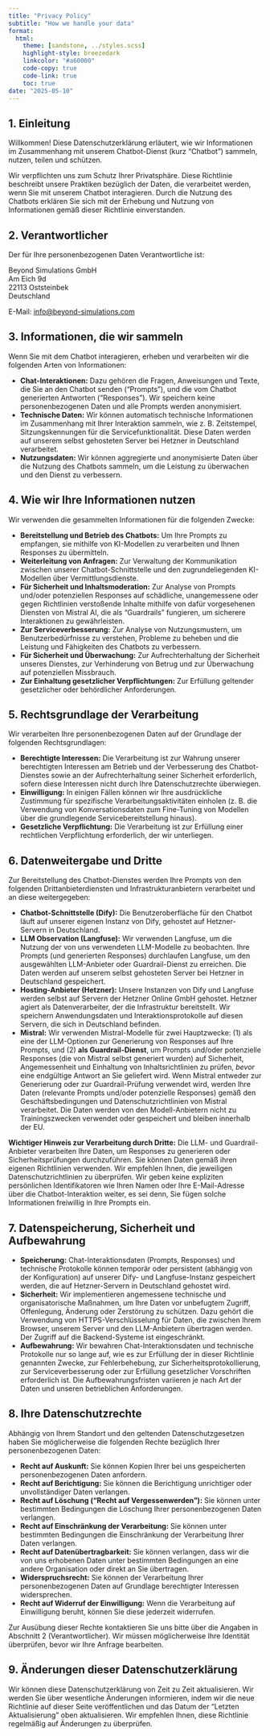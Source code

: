 ```yaml
---
title: "Privacy Policy"
subtitle: "How we handle your data"
format:
  html:
    theme: [sandstone, ../styles.scss]
    highlight-style: breezedark
    linkcolor: "#a60000"
    code-copy: true
    code-link: true
    toc: true
date: "2025-05-10"  
---
```


## 1. Einleitung

Willkommen! Diese Datenschutzerklärung erläutert, wie wir Informationen im Zusammenhang mit unserem Chatbot-Dienst (kurz "Chatbot") sammeln, nutzen, teilen und schützen.

Wir verpflichten uns zum Schutz Ihrer Privatsphäre. Diese Richtlinie beschreibt unsere Praktiken bezüglich der Daten, die verarbeitet werden, wenn Sie mit unserem Chatbot interagieren. Durch die Nutzung des Chatbots erklären Sie sich mit der Erhebung und Nutzung von Informationen gemäß dieser Richtlinie einverstanden.

## 2. Verantwortlicher

Der für Ihre personenbezogenen Daten Verantwortliche ist:

Beyond Simulations GmbH\
Am Eich 9d\
22113 Oststeinbek\
Deutschland

E-Mail: [info@beyond-simulations.com](mailto:info@beyondsimulations.com)

## 3. Informationen, die wir sammeln

Wenn Sie mit dem Chatbot interagieren, erheben und verarbeiten wir die folgenden Arten von Informationen:

* **Chat-Interaktionen:** Dazu gehören die Fragen, Anweisungen und Texte, die Sie an den Chatbot senden ("Prompts"), und die vom Chatbot generierten Antworten ("Responses"). Wir speichern keine personenbezogenen Daten und alle Prompts werden anonymisiert.
* **Technische Daten:** Wir können automatisch technische Informationen im Zusammenhang mit Ihrer Interaktion sammeln, wie z. B. Zeitstempel, Sitzungskennungen für die Servicefunktionalität. Diese Daten werden auf unserem selbst gehosteten Server bei Hetzner in Deutschland verarbeitet.
* **Nutzungsdaten:** Wir können aggregierte und anonymisierte Daten über die Nutzung des Chatbots sammeln, um die Leistung zu überwachen und den Dienst zu verbessern.

## 4. Wie wir Ihre Informationen nutzen

Wir verwenden die gesammelten Informationen für die folgenden Zwecke:

* **Bereitstellung und Betrieb des Chatbots:** Um Ihre Prompts zu empfangen, sie mithilfe von KI-Modellen zu verarbeiten und Ihnen Responses zu übermitteln.
* **Weiterleitung von Anfragen:** Zur Verwaltung der Kommunikation zwischen unserer Chatbot-Schnittstelle und den zugrundeliegenden KI-Modellen über Vermittlungsdienste.
* **Für Sicherheit und Inhaltsmoderation:** Zur Analyse von Prompts und/oder potenziellen Responses auf schädliche, unangemessene oder gegen Richtlinien verstoßende Inhalte mithilfe von dafür vorgesehenen Diensten von Mistral AI, die als "Guardrails" fungieren, um sicherere Interaktionen zu gewährleisten.
* **Zur Serviceverbesserung:** Zur Analyse von Nutzungsmustern, um Benutzerbedürfnisse zu verstehen, Probleme zu beheben und die Leistung und Fähigkeiten des Chatbots zu verbessern.
* **Für Sicherheit und Überwachung:** Zur Aufrechterhaltung der Sicherheit unseres Dienstes, zur Verhinderung von Betrug und zur Überwachung auf potenziellen Missbrauch.
* **Zur Einhaltung gesetzlicher Verpflichtungen:** Zur Erfüllung geltender gesetzlicher oder behördlicher Anforderungen.

## 5. Rechtsgrundlage der Verarbeitung

Wir verarbeiten Ihre personenbezogenen Daten auf der Grundlage der folgenden Rechtsgrundlagen:

* **Berechtigte Interessen:** Die Verarbeitung ist zur Wahrung unserer berechtigten Interessen am Betrieb und der Verbesserung des Chatbot-Dienstes sowie an der Aufrechterhaltung seiner Sicherheit erforderlich, sofern diese Interessen nicht durch Ihre Datenschutzrechte überwiegen.
* **Einwilligung:** In einigen Fällen können wir Ihre ausdrückliche Zustimmung für spezifische Verarbeitungsaktivitäten einholen (z. B. die Verwendung von Konversationsdaten zum Fine-Tuning von Modellen über die grundlegende Servicebereitstellung hinaus).
* **Gesetzliche Verpflichtung:** Die Verarbeitung ist zur Erfüllung einer rechtlichen Verpflichtung erforderlich, der wir unterliegen.

## 6. Datenweitergabe und Dritte

Zur Bereitstellung des Chatbot-Dienstes werden Ihre Prompts von den folgenden Drittanbieterdiensten und Infrastrukturanbietern verarbeitet und an diese weitergegeben:

* **Chatbot-Schnittstelle (Dify):** Die Benutzeroberfläche für den Chatbot läuft auf unserer eigenen Instanz von Dify, gehostet auf Hetzner-Servern in Deutschland.
* **LLM Observation (Langfuse):** Wir verwenden Langfuse, um die Nutzung der von uns verwendeten LLM-Modelle zu beobachten. Ihre Prompts (und generierten Responses) durchlaufen Langfuse, um den ausgewählten LLM-Anbieter oder Guardrail-Dienst zu erreichen. Die Daten werden auf unserem selbst gehosteten Server bei Hetzner in Deutschland gespeichert.
* **Hosting-Anbieter (Hetzner):** Unsere Instanzen von Dify und Langfuse werden selbst auf Servern der Hetzner Online GmbH gehostet. Hetzner agiert als Datenverarbeiter, der die Infrastruktur bereitstellt. Wir speichern Anwendungsdaten und Interaktionsprotokolle auf diesen Servern, die sich in Deutschland befinden.
* **Mistral:** Wir verwenden Mistral-Modelle für zwei Hauptzwecke: (1) als eine der LLM-Optionen zur Generierung von Responses auf Ihre Prompts, und (2) **als Guardrail-Dienst**, um Prompts und/oder potenzielle Responses (die von Mistral selbst generiert wurden) auf Sicherheit, Angemessenheit und Einhaltung von Inhaltsrichtlinien zu prüfen, *bevor* eine endgültige Antwort an Sie geliefert wird. Wenn Mistral entweder zur Generierung oder zur Guardrail-Prüfung verwendet wird, werden Ihre Daten (relevante Prompts und/oder potenzielle Responses) gemäß den Geschäftsbedingungen und Datenschutzrichtlinien von Mistral verarbeitet. Die Daten werden von den Modell-Anbietern nicht zu Trainingszwecken verwendet oder gespeichert und bleiben innerhalb der EU.

**Wichtiger Hinweis zur Verarbeitung durch Dritte:** Die LLM- und Guardrail-Anbieter verarbeiten Ihre Daten, um Responses zu generieren oder Sicherheitsprüfungen durchzuführen. Sie können Daten gemäß ihren eigenen Richtlinien verwenden. Wir empfehlen Ihnen, die jeweiligen Datenschutzrichtlinien zu überprüfen. Wir geben keine expliziten persönlichen Identifikatoren wie Ihren Namen oder Ihre E-Mail-Adresse über die Chatbot-Interaktion weiter, es sei denn, Sie fügen solche Informationen freiwillig in Ihre Prompts ein.

## 7. Datenspeicherung, Sicherheit und Aufbewahrung

* **Speicherung:** Chat-Interaktionsdaten (Prompts, Responses) und technische Protokolle können temporär oder persistent (abhängig von der Konfiguration) auf unserer Dify- und Langfuse-Instanz gespeichert werden, die auf Hetzner-Servern in Deutschland gehostet wird.
* **Sicherheit:** Wir implementieren angemessene technische und organisatorische Maßnahmen, um Ihre Daten vor unbefugtem Zugriff, Offenlegung, Änderung oder Zerstörung zu schützen. Dazu gehört die Verwendung von HTTPS-Verschlüsselung für Daten, die zwischen Ihrem Browser, unserem Server und den LLM-Anbietern übertragen werden. Der Zugriff auf die Backend-Systeme ist eingeschränkt.
* **Aufbewahrung:** Wir bewahren Chat-Interaktionsdaten und technische Protokolle nur so lange auf, wie es zur Erfüllung der in dieser Richtlinie genannten Zwecke, zur Fehlerbehebung, zur Sicherheitsprotokollierung, zur Serviceverbesserung oder zur Erfüllung gesetzlicher Vorschriften erforderlich ist. Die Aufbewahrungsfristen variieren je nach Art der Daten und unseren betrieblichen Anforderungen.

## 8. Ihre Datenschutzrechte

Abhängig von Ihrem Standort und den geltenden Datenschutzgesetzen haben Sie möglicherweise die folgenden Rechte bezüglich Ihrer personenbezogenen Daten:

* **Recht auf Auskunft:** Sie können Kopien Ihrer bei uns gespeicherten personenbezogenen Daten anfordern.
* **Recht auf Berichtigung:** Sie können die Berichtigung unrichtiger oder unvollständiger Daten verlangen.
* **Recht auf Löschung ("Recht auf Vergessenwerden"):** Sie können unter bestimmten Bedingungen die Löschung Ihrer personenbezogenen Daten verlangen.
* **Recht auf Einschränkung der Verarbeitung:** Sie können unter bestimmten Bedingungen die Einschränkung der Verarbeitung Ihrer Daten verlangen.
* **Recht auf Datenübertragbarkeit:** Sie können verlangen, dass wir die von uns erhobenen Daten unter bestimmten Bedingungen an eine andere Organisation oder direkt an Sie übertragen.
* **Widerspruchsrecht:** Sie können der Verarbeitung Ihrer personenbezogenen Daten auf Grundlage berechtigter Interessen widersprechen.
* **Recht auf Widerruf der Einwilligung:** Wenn die Verarbeitung auf Einwilligung beruht, können Sie diese jederzeit widerrufen.

Zur Ausübung dieser Rechte kontaktieren Sie uns bitte über die Angaben in Abschnitt 2 (Verantwortlicher). Wir müssen möglicherweise Ihre Identität überprüfen, bevor wir Ihre Anfrage bearbeiten.

## 9. Änderungen dieser Datenschutzerklärung

Wir können diese Datenschutzerklärung von Zeit zu Zeit aktualisieren. Wir werden Sie über wesentliche Änderungen informieren, indem wir die neue Richtlinie auf dieser Seite veröffentlichen und das Datum der "Letzten Aktualisierung" oben aktualisieren. Wir empfehlen Ihnen, diese Richtlinie regelmäßig auf Änderungen zu überprüfen.